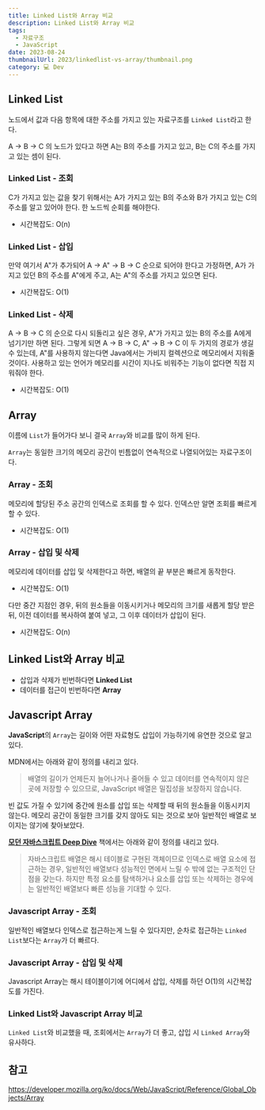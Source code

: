 ```yaml
---
title: Linked List와 Array 비교
description: Linked List와 Array 비교
tags:
  - 자료구조
  - JavaScript
date: 2023-08-24
thumbnailUrl: 2023/linkedlist-vs-array/thumbnail.png
category: 💻 Dev
---
```


## Linked List

노드에서 값과 다음 항목에 대한 주소를 가지고 있는 자료구조를 `Linked List`라고 한다.

A → B → C 의 노드가 있다고 하면 A는 B의 주소를 가지고 있고, B는 C의 주소를 가지고 있는 셈이 된다.

### Linked List - 조회

C가 가지고 있는 값을 찾기 위해서는 A가 가지고 있는 B의 주소와 B가 가지고 있는 C의 주소를 알고 있어야 한다. 한 노드씩 순회를 해야한다.

- 시간복잡도: O(n)

### Linked List - 삽입

만약 여기서 A"가 추가되어 A → A" → B → C 순으로 되어야 한다고 가정하면, A가 가지고 있던 B의 주소를 A"에게 주고, A는 A"의 주소를 가지고 있으면 된다.

- 시간복잡도: O(1)

### Linked List - 삭제

A → B → C 의 순으로 다시 되돌리고 싶은 경우, A"가 가지고 있는 B의 주소를 A에게 넘기기만 하면 된다.
그렇게 되면 A → B → C, A" → B → C 이 두 가지의 경로가 생길 수 있는데, A"를 사용하지 않는다면 Java에서는 가비지 컬렉션으로 메모리에서 지워줄 것이다.
사용하고 있는 언어가 메모리를 시간이 지나도 비워주는 기능이 없다면 직접 지워줘야 한다.

- 시간복잡도: O(1)

## Array

이름에 `List`가 들어가다 보니 결국 `Array`와 비교를 많이 하게 된다.

`Array`는 동일한 크기의 메모리 공간이 빈틈없이 연속적으로 나열되어있는 자료구조이다.

### Array - 조회

메모리에 할당된 주소 공간의 인덱스로 조회를 할 수 있다. 인덱스만 알면 조회를 빠르게 할 수 있다.

- 시간복잡도: O(1)

### Array - 삽입 및 삭제

메모리에 데이터를 삽입 및 삭제한다고 하면, 배열의 끝 부분은 빠르게 동작한다.

- 시간복잡도: O(1)

다만 중간 지점인 경우, 뒤의 원소들을 이동시키거나 메모리의 크기를 새롭게 할당 받은 뒤, 이전 데이터를 복사하여 붙여 넣고, 그 이후 데이터가 삽입이 된다.

- 시간복잡도: O(n)

## Linked List와 Array 비교

- 삽입과 삭제가 빈번하다면 **Linked List**
- 데이터를 접근이 빈번하다면 **Array**

## Javascript Array

**JavaScript**의 `Array`는 길이와 어떤 자료형도 삽입이 가능하기에 유연한 것으로 알고 있다.

MDN에서는 아래와 같이 정의를 내리고 있다.

> 배열의 길이가 언제든지 늘어나거나 줄어들 수 있고 데이터를 연속적이지 않은 곳에 저장할 수 있으므로, JavaScript 배열은 밀집성을 보장하지 않습니다.

빈 값도 가질 수 있기에 중간에 원소를 삽입 또는 삭제할 때 뒤의 원소들을 이동시키지 않는다.
메모리 공간이 동일한 크기를 갖지 않아도 되는 것으로 보아 일반적인 배열로 보이지는 않기에 찾아보았다.

[**모던 자바스크립트 Deep Dive**](https://poiemaweb.com/js-array-is-not-arrray) 책에서는 아래와 같이 정의를 내리고 있다.

> 자바스크립트 배열은 해시 테이블로 구현된 객체이므로 인덱스로 배열 요소에 접근하는 경우, 일반적인 배열보다 성능적인 면에서 느릴 수 밖에 없는 구조적인 단점을 갖는다. 하지만 특정 요소를 탐색하거나 요소를 삽입 또는 삭제하는 경우에는 일반적인 배열보다 빠른 성능을 기대할 수 있다.

### Javascript Array - 조회

일반적인 배열보다 인덱스로 접근하는게 느릴 수 있다지만, 순차로 접근하는 `Linked List`보다는 `Array`가 더 빠르다.

### Javascript Array - 삽입 및 삭제

Javascript Array는 해시 테이블이기에 어디에서 삽입, 삭제를 하던 O(1)의 시간복잡도를 가진다.

### Linked List와 Javascript Array 비교

`Linked List`와 비교했을 때, 조회에서는 `Array`가 더 좋고, 삽입 시 `Linked Array`와 유사하다.

## 참고

https://developer.mozilla.org/ko/docs/Web/JavaScript/Reference/Global_Objects/Array
